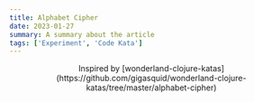 ```yaml
---
title: Alphabet Cipher
date: 2023-01-27
summary: A summary about the article
tags: ['Experiment', 'Code Kata']
---
```



<div style="text-align: center;">
  Inspired by
  [wonderland-clojure-katas](https://github.com/gigasquid/wonderland-clojure-katas/tree/master/alphabet-cipher)
</div>

<AlphabetCipher client:visible />

